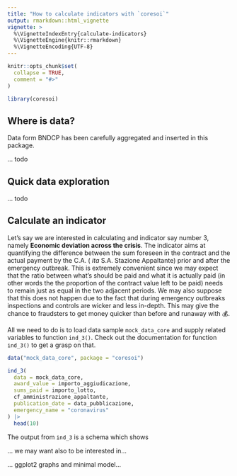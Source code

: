 ```yaml
---
title: "How to calculate indicators with `coresoi`"
output: rmarkdown::html_vignette
vignette: >
  %\VignetteIndexEntry{calculate-indicators}
  %\VignetteEngine{knitr::rmarkdown}
  %\VignetteEncoding{UTF-8}
---
```


```r
knitr::opts_chunk$set(
  collapse = TRUE,
  comment = "#>"
)
```

```r
library(coresoi)
```


## Where is data?

Data form BNDCP has been carefully aggregated and inserted in this package. 

... todo

## Quick data exploration

... todo

## Calculate an indicator

Let's say we are interested in calculating and indicator say number 3, namely **Economic deviation across the crisis**. The indicator aims at quantifying the difference between the sum foreseen in the contract and the actual payment by the C.A. ( _ita_ S.A. Stazione Appaltante) prior and after the emergency outbreak. This is extremely convenient since we may expect that the ratio between what's should be paid and what it is actually paid (in other words the the proportion of the contract  value left to be paid) needs to remain just as equal in the two adjacent periods.
We may also suppose that this does not happen due to the fact that during emergency outbreaks inspections and controls are wicker and less in-depth. This may give the chance to fraudsters to get money quicker than before and runaway with 💰.

All we need to do is to load data sample `mock_data_core` and supply related variables to function `ind_3()`. Check out the documentation for function `ind_3()` to get a grasp on that.


```r
data("mock_data_core", package = "coresoi")

ind_3(
  data = mock_data_core,
  award_value = importo_aggiudicazione,
  sums_paid = importo_lotto,
  cf_amministrazione_appaltante,
  publication_date = data_pubblicazione,
  emergency_name = "coronavirus"
) |>
  head(10)
```

The output from `ind_3` is a schema which shows 


... we may want also to be interested in...

... ggplot2 graphs and minimal model...






